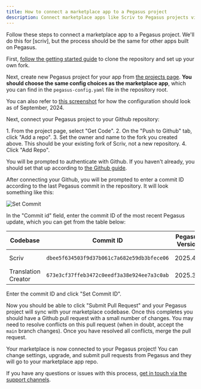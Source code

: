 ```yaml
---
title: How to connect a marketplace app to a Pegasus project
description: Connect marketplace apps like Scriv to Pegasus projects via GitHub integration with proper configuration matching and commit synchronization.
---
```



Follow these steps to connect a marketplace app to a Pegasus project.
We'll do this for [scriv], but the process should be the same for other apps built on Pegasus.

First, [follow the getting started guide](https://www.saaspegasus.com/store/product/scriv/get-started/)
to clone the repository and set up your own fork.

Next, create new Pegasus project for your app from [the projects page](https://www.saaspegasus.com/projects/).
**You should choose the same config choices as the marketplace app**,
which you can find in the `pegasus-config.yaml` file in the repository root.

You can also refer to [this screenshot](/images/scriv-pegasus-config.png) for how the configuration should look as of September, 2024.

Next, connect your Pegasus project to your Github repository:

<Steps>
1. From the project page, select "Get Code".
2. On the "Push to Github" tab, click "Add a repo".
3. Set the owner and name to the fork you created above. This should be your existing fork of Scriv, not a new repository.
4. Click "Add Repo".
</Steps>

You will be prompted to authenticate with Github.
If you haven't already, you should set that up according to [the Github guide](https://docs.saaspegasus.com/github/#connecting-your-account).

After connecting your Github, you will be prompted to enter a commit ID according to the last Pegasus commit
in the repository. It will look something like this:

![Set Commit](../../../assets/images/scriv-set-commit.png)

In the "Commit id" field, enter the commit ID of the most recent Pegasus update, which you can
get from the table below:

| Codebase            | Commit ID                                  | Pegasus Version | Last Updated |
|---------------------|--------------------------------------------|-----------------|--------------|
| Scriv               | `dbee5f634503f9d37b061c7a682e59db3bfece06` | 2025.4.1        | April, 2025  |
| Translation Creator | `673e3cf37ffeb3472c0eedf3a38e924ee7a3c0ab` | 2025.3          | March, 2025  |

Enter the commit ID and click "Set Commit ID".

Now you should be able to click "Submit Pull Request" and your Pegasus project will sync with your marketplace codebase.
Once this completes you should have a Github pull request with a small number of changes.
You may need to resolve conflicts on this pull request (when in doubt, accept the `main` branch changes).
Once you have resolved all conflicts, merge the pull request.

Your marketplace is now connected to your Pegasus project!
You can change settings, upgrade, and submit pull requests from Pegasus and they will go to your marketplace app repo.

If you have any questions or issues with this process, [get in touch via the support channels](https://www.saaspegasus.com/support/).
